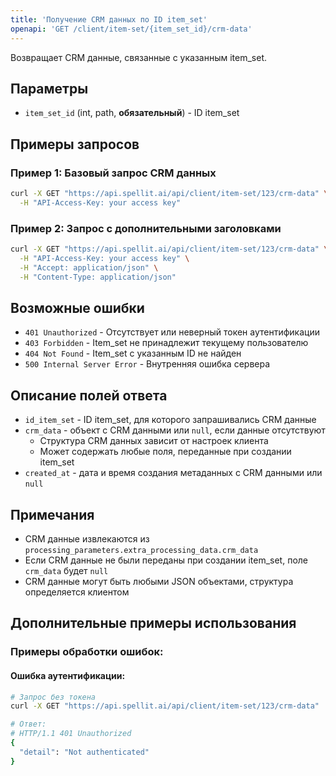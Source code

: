 ```yaml
---
title: 'Получение CRM данных по ID item_set'
openapi: 'GET /client/item-set/{item_set_id}/crm-data'
---
```


<Callout emoji="📊">Возвращает CRM данные, связанные с указанным item_set.</Callout>

## Параметры

- `item_set_id` (int, path, **обязательный**) - ID item_set

## Примеры запросов

### Пример 1: Базовый запрос CRM данных

```bash
curl -X GET "https://api.spellit.ai/api/client/item-set/123/crm-data" \
  -H "API-Access-Key: your access key"
```

### Пример 2: Запрос с дополнительными заголовками

```bash
curl -X GET "https://api.spellit.ai/api/client/item-set/123/crm-data" \
  -H "API-Access-Key: your access key" \
  -H "Accept: application/json" \
  -H "Content-Type: application/json"
```

## Возможные ошибки

- `401 Unauthorized` - Отсутствует или неверный токен аутентификации
- `403 Forbidden` - Item_set не принадлежит текущему пользователю
- `404 Not Found` - Item_set с указанным ID не найден
- `500 Internal Server Error` - Внутренняя ошибка сервера

## Описание полей ответа

- `id_item_set` - ID item_set, для которого запрашивались CRM данные
- `crm_data` - объект с CRM данными или `null`, если данные отсутствуют
  - Структура CRM данных зависит от настроек клиента
  - Может содержать любые поля, переданные при создании item_set
- `created_at` - дата и время создания метаданных с CRM данными или `null`

## Примечания

- CRM данные извлекаются из `processing_parameters.extra_processing_data.crm_data`
- Если CRM данные не были переданы при создании item_set, поле `crm_data` будет `null`
- CRM данные могут быть любыми JSON объектами, структура определяется клиентом

## Дополнительные примеры использования

### Примеры обработки ошибок:

#### Ошибка аутентификации:

```bash
# Запрос без токена
curl -X GET "https://api.spellit.ai/api/client/item-set/123/crm-data"

# Ответ:
# HTTP/1.1 401 Unauthorized
{
  "detail": "Not authenticated"
}
```
